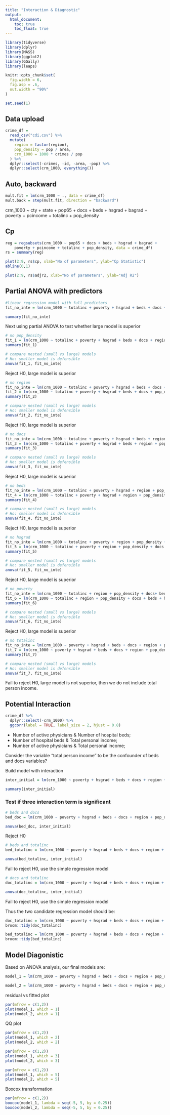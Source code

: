 ```yaml
---
title: "Interaction & Diagnostic"
output: 
  html_document:
    toc: true
    toc_float: true
---
```


```r
library(tidyverse)
library(dplyr)
library(MASS)
library(ggplot2)
library(GGally)
library(leaps)

knitr::opts_chunk$set(
  fig.width = 6,
  fig.asp = .6,
  out.width = "90%"
)

set.seed(1)
```

## Data upload

```r
crime_df = 
  read_csv("cdi.csv") %>% 
  mutate(
    region = factor(region),
    pop_density = pop / area,
    crm_1000 = 1000 * crimes / pop
  ) %>% 
  dplyr::select(-crimes, -id, -area, -pop) %>% 
  dplyr::select(crm_1000, everything())
```

## Auto, backward
```r
mult.fit = lm(crm_1000 ~ ., data = crime_df)
mult.back = step(mult.fit, direction = "backward")
```

crm_1000 ~ cty + state + pop65 + docs + beds + hsgrad + bagrad + 
    poverty + pcincome + totalinc + pop_density

## Cp
```r
reg = regsubsets(crm_1000 ~ pop65 + docs + beds + hsgrad + bagrad + 
    poverty + pcincome + totalinc + pop_density, data = crime_df)
rs = summary(reg)

plot(2:9, rs$cp, xlab="No of parameters", ylab="Cp Statistic")
abline(0,1)

plot(2:9, rs$adjr2, xlab="No of parameters", ylab="Adj R2")
```


## Partial ANOVA with predictors

```r
#linear regression model with full predictors
fit_no_inte = lm(crm_1000 ~ totalinc + poverty + hsgrad + beds + docs + region + pop_density, data = crime_df)

summary(fit_no_inte)
```

Next using partial ANOVA to test whether large model is superior

```r
# no pop_density
fit_1 = lm(crm_1000 ~ totalinc + poverty + hsgrad + beds + docs + region, data = crime_df)
summary(fit_1)

# compare nested (small vs large) models
# Ho: smaller model is defensible
anova(fit_1, fit_no_inte)
```

Reject H0, large model is superior

```r
# no region
fit_no_inte = lm(crm_1000 ~ totalinc + poverty + hsgrad + beds + docs + pop_density + region , data = crime_df)
fit_2 = lm(crm_1000 ~ totalinc + poverty + hsgrad + beds + docs + pop_density, data = crime_df)
summary(fit_2)

# compare nested (small vs large) models
# Ho: smaller model is defensible
anova(fit_2, fit_no_inte)
```

Reject H0, large model is superior

```r
# no docs
fit_no_inte = lm(crm_1000 ~ totalinc + poverty + hsgrad + beds + region + pop_density + docs, data = crime_df)
fit_3 = lm(crm_1000 ~ totalinc + poverty + hsgrad + beds + region + pop_density, data = crime_df)
summary(fit_3)

# compare nested (small vs large) models
# Ho: smaller model is defensible
anova(fit_3, fit_no_inte)
```

Reject H0, large model is superior

```r
# no beds
fit_no_inte = lm(crm_1000 ~ totalinc + poverty + hsgrad + region + pop_density + docs+ beds, data = crime_df)
fit_4 = lm(crm_1000 ~ totalinc + poverty + hsgrad + region + pop_density + docs, data = crime_df)
summary(fit_4)

# compare nested (small vs large) models
# Ho: smaller model is defensible
anova(fit_4, fit_no_inte)
```

Reject H0, large model is superior

```r
# no hsgrad
fit_no_inte = lm(crm_1000 ~ totalinc + poverty + region + pop_density + docs+ beds + hsgrad , data = crime_df)
fit_5 = lm(crm_1000 ~ totalinc + poverty + region + pop_density + docs + beds, data = crime_df)
summary(fit_5)

# compare nested (small vs large) models
# Ho: smaller model is defensible
anova(fit_5, fit_no_inte)
```

Reject H0, large model is superior

```r
# no poverty
fit_no_inte = lm(crm_1000 ~ totalinc + region + pop_density + docs+ beds + hsgrad + poverty , data = crime_df)
fit_6 = lm(crm_1000 ~ totalinc + region + pop_density + docs + beds + hsgrad, data = crime_df)
summary(fit_6)

# compare nested (small vs large) models
# Ho: smaller model is defensible
anova(fit_6, fit_no_inte)
```

Reject H0, large model is superior

```r
# no totalinc
fit_no_inte = lm(crm_1000 ~ poverty + hsgrad + beds + docs + region + pop_density + totalinc, data = crime_df)
fit_7 = lm(crm_1000 ~ poverty + hsgrad + beds + docs + region + pop_density, data = crime_df)
summary(fit_7)

# compare nested (small vs large) models
# Ho: smaller model is defensible
anova(fit_7, fit_no_inte)
```

Fail to reject H0, large model is not superior, then we do not include total person income.


## Potential Interaction

```r
crime_df %>% 
  dplyr::select(-crm_1000) %>% 
  ggcorr(label = TRUE, label_size = 2, hjust = 0.8)
```


* Number of active physicians & Number of hospital beds; 
* Number of hospital beds & Total personal income; 
* Number of active physicians & Total personal income; 

Consider the variable "total person income" to be the confounder of beds and docs variables?

Build model with interaction
```r
inter_initial = lm(crm_1000 ~ poverty + hsgrad + beds + docs + region + pop_density + beds * docs + docs * totalinc + beds * totalinc, data = crime_df)

summary(inter_initial)
```

### Test if three interaction term is significant

```r
# beds and docs
bed_doc = lm(crm_1000 ~ poverty + hsgrad + beds + docs + region + pop_density + beds * totalinc + docs * totalinc, data = crime_df)

anova(bed_doc, inter_initial)
```

Reject H0

```r
# beds and totalinc
bed_totalinc = lm(crm_1000 ~ poverty + hsgrad + beds + docs + region + pop_density + beds * docs + docs * totalinc, data = crime_df)

anova(bed_totalinc, inter_initial)
```

Fail to reject H0, use the simple regression model

```r
# docs and totalinc
doc_totalinc = lm(crm_1000 ~ poverty + hsgrad + beds + docs + region + pop_density + beds * docs + beds * totalinc, data = crime_df)

anova(doc_totalinc, inter_initial)
```

Fail to reject H0, use the simple regression model

Thus the two candidate regression model should be:
```r
doc_totalinc = lm(crm_1000 ~ poverty + hsgrad + beds + docs + region + pop_density + beds * docs + beds * totalinc, data = crime_df)
broom::tidy(doc_totalinc)
```


```r
bed_totalinc = lm(crm_1000 ~ poverty + hsgrad + beds + docs + region + pop_density + beds * docs + docs * totalinc, data = crime_df)
broom::tidy(bed_totalinc)
```

## Model Diagonistic

Based on ANOVA analysis, our final models are:

```r
model_1 = lm(crm_1000 ~ poverty + hsgrad + beds + docs + region + pop_density + beds * docs + beds * totalinc, data = crime_df)

model_2 = lm(crm_1000 ~ poverty + hsgrad + beds + docs + region + pop_density + beds * docs + docs * totalinc, data = crime_df)
```

residual vs fitted plot
```r
par(mfrow = c(1,2))
plot(model_1, which = 1)
plot(model_2, which = 1)
```

QQ plot
```r
par(mfrow = c(1,2))
plot(model_1, which = 2)
plot(model_2, which = 2)
```

```r
par(mfrow = c(1,2))
plot(model_1, which = 3)
plot(model_2, which = 3)
```

```r
par(mfrow = c(1,2))
plot(model_1, which = 5)
plot(model_2, which = 5)
```

Boxcox transformation
```r
par(mfrow = c(1,2))
boxcox(model_1, lambda = seq(-5, 5, by = 0.25))
boxcox(model_2, lambda = seq(-5, 5, by = 0.25))
```





